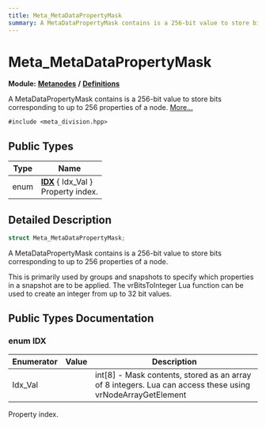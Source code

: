 ```yaml
---
title: Meta_MetaDataPropertyMask
summary: A MetaDataPropertyMask contains is a 256-bit value to store bits corresponding to up to 256 properties of a node. 
---
```


# Meta_MetaDataPropertyMask

**Module:** **[Metanodes](../../modules/metanodes/index.mdx)** **/** **[Definitions](../../modules/metanodes/definitions.mdx)**

A MetaDataPropertyMask contains is a 256-bit value to store bits corresponding to up to 256 properties of a node.  [More...](#detailed-description)

`#include <meta_division.hpp>`

## Public Types

| Type           | Name           |
| -------------- | -------------- |
| enum| **[IDX](#enum-idx)** \{ Idx_Val \}<br />Property index.  |

## Detailed Description

```cpp
struct Meta_MetaDataPropertyMask;
```

A MetaDataPropertyMask contains is a 256-bit value to store bits corresponding to up to 256 properties of a node. 

This is primarily used by groups and snapshots to specify which properties in a snapshot are to be applied. The vrBitsToInteger Lua function can be used to create an integer from up to 32 bit values. 

## Public Types Documentation

### enum IDX

| Enumerator | Value | Description |
| ---------- | ----- | ----------- |
| Idx_Val | | int[8] - Mask contents, stored as an array of 8 integers. Lua can access these using vrNodeArrayGetElement  |

Property index. 
